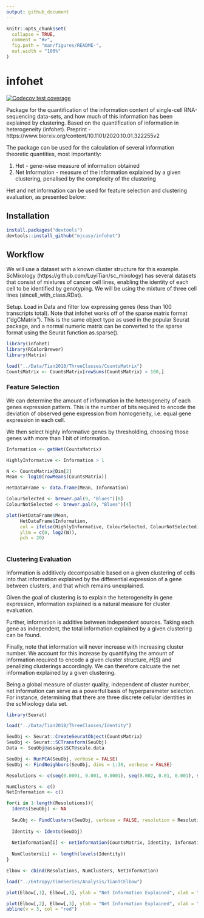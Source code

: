 ```yaml
---
output: github_document
---
```


<!-- README.md is generated from README.Rmd. Please edit that file -->

```r
knitr::opts_chunk$set(
  collapse = TRUE,
  comment = "#>",
  fig.path = "man/figures/README-",
  out.width = "100%"
)
```

# infohet

<!-- badges: start -->
[![Codecov test coverage](https://codecov.io/gh/mjcasy/infohet/branch/master/graph/badge.svg)](https://codecov.io/gh/mjcasy/infohet?branch=master)
<!-- badges: end -->

Package for the quantification of the information content of single-cell RNA-sequencing data-sets, and how much of this information has been explained by clustering. Based on the quantification of information in heterogeneity (infohet). Preprint - https://www.biorxiv.org/content/10.1101/2020.10.01.322255v2

The package can be used for the calculation of several information theoretic quantities, most importantly:

1. Het - gene-wise measure of information obtained
2. Net Information - measure of the information explained by a given clustering, penalised by the complexity of the clustering

Het and net information can be used for feature selection and clustering evaluation, as presented below:

## Installation

``` r
install.packages("devtools")
devtools::install_github("mjcasy/infohet")
```

## Workflow

We will use a dataset with a known cluster structure for this example. ScMixology (https://github.com/LuyiTian/sc_mixology) has several datasets that consist of mixtures of cancer cell lines, enabling the identity of each cell to be identified by genotyping. We will be using the mixture of three cell lines (sincell_with_class.RDat).

Setup. Load in Data and filter low expressing genes (less than 100 transcripts total).  Note that infohet works off of the sparse matrix format ("dgCMatrix"). This is the same object type as used in the popular Seurat package, and a normal numeric matrix can be converted to the sparse format using the Seurat function as.sparse(). 

```r
library(infohet)
library(RColorBrewer)
library(Matrix)

load("../Data/Tian2018/ThreeClasses/CountsMatrix")
CountsMatrix <- CountsMatrix[rowSums(CountsMatrix) > 100,]
```


### Feature Selection

We can determine the amount of information in the heterogeneity of each genes expression pattern. This is the number of bits required to encode the deviation of observed gene expression from homogeneity, i.e. equal gene expression in each cell.

We then select highly informative genes by thresholding, choosing those genes with more than 1 bit of information.

```r
Information <- getHet(CountsMatrix)

HighlyInformative <- Information > 1

N <- CountsMatrix@Dim[2]
Mean <- log10(rowMeans(CountsMatrix))

HetDataFrame <- data.frame(Mean, Information)

ColourSelected <- brewer.pal(9, "Blues")[8]
ColourNotSelected <- brewer.pal(9, "Blues")[4]

plot(HetDataFrame$Mean, 
     HetDataFrame$Information,
     col = ifelse(HighlyInformative, ColourSelected, ColourNotSelected),
     ylim = c(0, log2(N)),
     pch = 20)
     
```

### Clustering Evaluation

Information is additively decomposable based on a given clustering of cells into that information explained by the differential expression of a gene between clusters, and that which remains unexplained.

Given the goal of clustering is to explain the heterogeneity in gene expression, information explained is a natural measure for cluster evaluation.

Further, information is additive between independent sources. Taking each gene as independent, the total information explained by a given clustering can be found.

Finally, note that information will never increase with increasing cluster number. We account for this increase by quantifying the amount of information required to encode a given cluster structure, $H(S)$ and penalizing clusterings accordingly. We can therefore calcuate the net information explained by a given clustering.

Being a global measure of cluster quality, independent of cluster number, net information can serve as a powerful basis of hyperparameter selection. For instance, determining that there are three discrete cellular identities in the scMixology data set.

```r
library(Seurat)

load("../Data/Tian2018/ThreeClasses/Identity")

SeuObj <- Seurat::CreateSeuratObject(CountsMatrix)
SeuObj <- Seurat::SCTransform(SeuObj)
Data <- SeuObj@assays$SCT@scale.data

SeuObj <- RunPCA(SeuObj, verbose = FALSE)
SeuObj <- FindNeighbors(SeuObj, dims = 1:30, verbose = FALSE)
```

```r
Resolutions <- c(seq(0.0001, 0.001, 0.0001), seq(0.002, 0.01, 0.001), seq(0.02, 0.2, 0.01), seq(0.3, 1, 0.1))

NumClusters <- c()
NetInformation <- c()

for(i in 1:length(Resolutions)){
  Idents(SeuObj) <- NA
  
  SeuObj <- FindClusters(SeuObj, verbose = FALSE, resolution = Resolutions[i])
  
  Identity <- Idents(SeuObj)
  
  NetInformation[i] <- netInformation(CountsMatrix, Identity, Information)
  
  NumClusters[i] <- length(levels(Identity))
}

Elbow <- cbind(Resolutions, NumClusters, NetInformation)
```

```r
load("../Entropy/TimeSeries/Analysis/TianTCElbow")
```

```r
plot(Elbow[,1], Elbow[,3], ylab = "Net Information Explained", xlab = "Resolution", type = "l")
```

```r
plot(Elbow[,2], Elbow[,3], ylab = "Net Information Explained", xlab = "Number of Clusters", type = "l")
abline(v = 3, col = "red")
```


